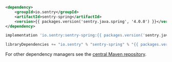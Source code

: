 ```xml {tabTitle:Maven}
<dependency>
    <groupId>io.sentry</groupId>
    <artifactId>sentry-spring</artifactId>
    <version>{{ packages.version('sentry.java.spring', '4.0.0') }}</version>
</dependency>
```

```groovy {tabTitle:Gradle}
implementation 'io.sentry:sentry-spring:{{ packages.version('sentry.java.spring', '4.0.0') }}'
```

```scala {tabTitle: SBT}
libraryDependencies += "io.sentry" % "sentry-spring" % "{{ packages.version('sentry.java.spring', '4.0.0') }}"
```

For other dependency managers see the [central Maven repository](https://search.maven.org/artifact/io.sentry/sentry-spring).
